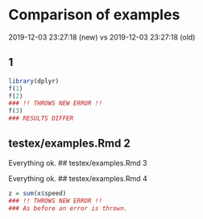 # Comparison of examples

2019-12-03 23:27:18 (new) vs
2019-12-03 23:27:18 (old)

##  1

```r
library(dplyr)
f(1)
f(2)
### !! THROWS NEW ERROR !!
f(3)
### RESULTS DIFFER
```
## testex/examples.Rmd 2

Everything ok.
## testex/examples.Rmd 3

Everything ok.
## testex/examples.Rmd 4

```r
z = sum(x$speed)
### !! THROWS NEW ERROR !!
### As before an error is thrown.
```
